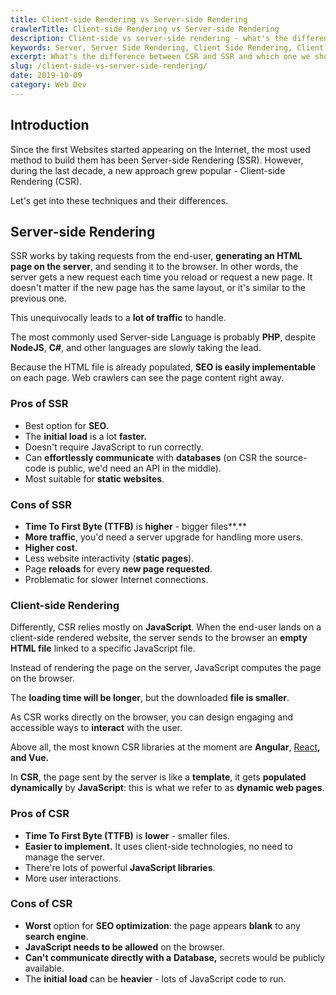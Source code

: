 ```yaml
---
title: Client-side Rendering vs Server-side Rendering
crawlerTitle: Client-side Rendering vs Server-side Rendering
description: Client-side vs server-side rendering - what's the difference? SEO impacts, loading times, efficiency, accessibility, and use cases.
keywords: Server, Server Side Rendering, Client Side Rendering, Client
excerpt: What's the difference between CSR and SSR and which one we should use.
slug: /client-side-vs-server-side-rendering/
date: 2019-10-09
category: Web Dev
---
```


## Introduction

Since the first Websites started appearing on the Internet, the most used method to build them has been Server-side Rendering (SSR). However, during the last decade, a new approach grew popular - Client-side Rendering (CSR).

Let's get into these techniques and their differences.

## Server-side Rendering

SSR works by taking requests from the end-user, **generating an HTML page on the server**, and sending it to the browser. In other words, the server gets a new request each time you reload or request a new page. It doesn't matter if the new page has the same layout, or it's similar to the previous one.

This unequivocally leads to a **lot of traffic** to handle.

The most commonly used Server-side Language is probably **PHP**, despite **NodeJS**, **C#**, and other languages are slowly taking the lead.

Because the HTML file is already populated, **SEO is easily implementable** on each page. Web crawlers can see the page content right away.

### Pros of SSR

- Best option for **SEO.**
- The **initial load** is a lot **faster.**
- Doesn't require JavaScript to run correctly.
- Can **effortlessly communicate** with **databases** (on CSR the source-code is public, we'd need an API in the middle).
- Most suitable for **static websites**.

### Cons of SSR

- **Time To First Byte (TTFB)** is **higher** - bigger files**.**
- **More traffic**, you'd need a server upgrade for handling more users.
- **Higher cost**.
- Less website interactivity (**static pages**).
- Page **reloads** for every **new page requested**.
- Problematic for slower Internet connections.

### Client-side Rendering

Differently, CSR relies mostly on **JavaScript**. When the end-user lands on a client-side rendered website, the server sends to the browser an **empty HTML file** linked to a specific JavaScript file.

Instead of rendering the page on the server, JavaScript computes the page on the browser.

The **loading time will be longer**, but the downloaded **file is smaller**.

As CSR works directly on the browser, you can design engaging and accessible ways to **interact** with the user.

Above all, the most known CSR libraries at the moment are **Angular**, [React](/react-for-beginners/)**, and Vue.**

In **CSR**, the page sent by the server is like a **template**, it gets **populated dynamically** by **JavaScript**: this is what we refer to as **dynamic web pages**.

### Pros of CSR

- **Time To First Byte (TTFB)** is **lower** - smaller files.
- **Easier to implement.** It uses client-side technologies, no need to manage the server.
- There're lots of powerful **JavaScript libraries**.
- More user interactions.

### Cons of CSR

- **Worst** option for **SEO optimization**: the page appears **blank** to any **search engine**.
- **JavaScript needs to be allowed** on the browser.
- **Can't communicate directly with a** **Database,** secrets would be publicly available.
- The **initial load** can be **heavier** - lots of JavaScript code to run.
